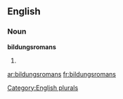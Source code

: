 
==English==

===Noun===
'''bildungsromans'''

# {{plural of|[[bildungsroman]]}}

[[Category:English plurals]]

[[ar:bildungsromans]]
[[fr:bildungsromans]]